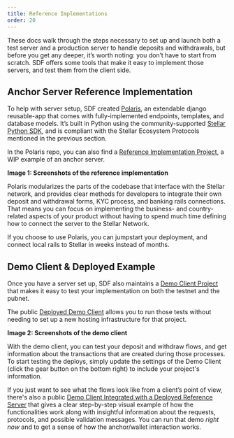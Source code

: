 ```yaml
---
title: Reference Implementations
order: 20
---
```


These docs walk through the steps necessary to set up and launch both a test server and a production server to handle deposits and withdrawals, but before you get any deeper, it’s worth noting: you don’t have to start from scratch.  SDF offers some tools that make it easy to implement those servers, and test them from the client side.   

## Anchor Server Reference Implementation
To help with server setup, SDF created [Polaris](link), an extendable django reusable-app that comes with fully-implemented endpoints, templates, and database models. It’s built in Python using the community-supported [Stellar Python SDK](link), and is compliant with the Stellar Ecosystem Protocols mentioned in the previous section.
 
In the Polaris repo, you can also find a [Reference Implementation Project](link), a WIP example of an anchor server.
 
**Image 1: Screenshots of the reference implementation**

Polaris modularizes the parts of the codebase that interface with the Stellar network, and provides clear methods for developers to integrate their own deposit and withdrawal forms, KYC process, and banking rails connections. That means you can focus on implementing the business- and country-related aspects of your product without having to spend much time defining how to connect the server to the Stellar Network.

If you choose to use Polaris, you can jumpstart your deployment, and connect local rails to Stellar in weeks instead of months. 

## Demo Client & Deployed Example
Once you have a server set up, SDF also maintains a [Demo Client Project](link) that makes it easy to test your implementation on both the testnet and the pubnet. 

The public [Deployed Demo Client](link) allows you to run those tests without needing to set up a new hosting infrastructure for that project.

**Image 2: Screenshots of the demo client**

With the demo client, you can test your deposit and withdraw flows, and get information about the transactions that are created during those processes. To start testing the deploys, simply update the settings of the Demo Client (click the gear button on the bottom right) to include your project's information.

If you just want to see what the flows look like from a client’s point of view, there's also a public [Demo Client Integrated with a Deployed Reference Server](link) that gives a clear step-by-step visual example of how the functionalities work along with insightful information about the requests, protocols, and possible validation messages.  You can run that demo *right now* and to get a sense of how the anchor/wallet interaction works.   
